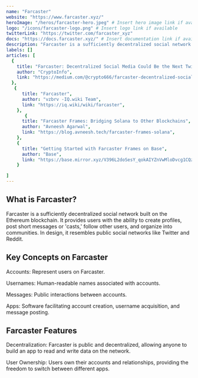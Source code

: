 ---
name: "Farcaster"
website: "https://www.farcaster.xyz/"
heroImage: "/heros/farcaster-hero.jpeg" # Insert hero image link if available
logo: "/icons/farcaster-logo.png" # Insert logo link if available
twitterLink: "https://twitter.com/farcaster_xyz"
docs: "https://docs.farcaster.xyz/" # Insert documentation link if available
description: "Farcaster is a sufficiently decentralized social network built on Ethereum. Users can create profiles, post short messages or 'casts,' follow others, and organize into communities."
labels: []
articles: [
  {
    title: "Farcaster: Decentralized Social Media Could Be the Next Twitter and Facebook",
    author: "CryptoInfo",
    link: "https://medium.com/@crypto666/farcaster-decentralized-social-media-could-be-the-next-twitter-and-facebook-94f3956d20ac"
  },
   {
      title: "Farcaster",
      author: "vzbrv -IQ.wiki Team",
      link: "https://iq.wiki/wiki/farcaster",
    },
       {
      title: "Farcaster Frames: Bridging Solana to Other Blockchains",
      author: "Avneesh Agarwal",
      link: "https://blog.avneesh.tech/farcaster-frames-solana",
    },
    {
      title: "Getting Started with Farcaster Frames on Base",
      author: "Base",
      link: "https://base.mirror.xyz/V396L2doSesY_qokAIYZnVwMloDvcg1CQzWX05p3Ty4",
    }

]
---

## What is Farcaster?

Farcaster is a sufficiently decentralized social network built on the Ethereum blockchain. It provides users with the ability to create profiles, post short messages or 'casts,' follow other users, and organize into communities. In design, it resembles public social networks like Twitter and Reddit.

## Key Concepts on Farcaster

Accounts: Represent users on Farcaster.

Usernames: Human-readable names associated with accounts.

Messages: Public interactions between accounts.

Apps: Software facilitating account creation, username acquisition, and message posting.

## Farcaster Features

Decentralization: Farcaster is public and decentralized, allowing anyone to build an app to read and write data on the network.

User Ownership: Users own their accounts and relationships, providing the freedom to switch between different apps.
